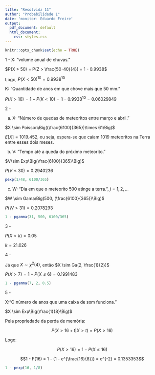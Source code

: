 ```yaml
---
title: "Resolvida 11"
author: "Probabilidade 1"
date: 'monitor: Eduardo Freire'
output:
  pdf_document: default
  html_document:
    css: styles.css
---
```


```r
knitr::opts_chunk$set(echo = TRUE)
```


1 - X: "volume anual de chuvas."

$P(X > 50) = P(Z > \frac{50-40}{4}) = 1 - 0.9938$


Logo, $P(X < 50)^{10} = 0.9938^{10}$

K: "Quantidade de anos em que chove mais que 50 mm."

$P(K>10) = 1 - P(K <10) = 1 - 0.9938^{10} = 0.06029849$

2 -


(a) X: "Número de quedas de meteoritos entre março e abril."

$X \sim Poisson\Big((\frac{6100}{365})\times 61\Big)$

$E[X] = 1019.452$, ou seja, espera-se que caiam 1019 meteoritos na Terra entre esses dois meses.


(b) V: "Tempo até a queda do próximo meteorito."


$V\sim Exp\Big(\frac{6100}{365}\Big)$

$P(V \leq 30) = 0.2940236$

```r
pexp(1/48, 6100/365)
```


(c) W: "Dia em que o meteorito 500 atinge a terra.", $j =1,2,..$.

$W \sim Gama\Big(500, (\frac{6100}{365})\Big)$

$P(W > 31) = 0.2078293$


```r
1 - pgamma(31, 500, 6100/365)
```



3 -

$P(X > k) = 0.05$

$k = 21.026$


4 -

Já que $X \sim \chi^2(4)$, então $X \sim Ga(2, \frac{1}{2})$

$P(X > 7) = 1 - P(X \leq 6) =  0.1991483$

```r
1 - pgamma(7, 2, 0.5)
```


5 -

X:"O número de anos que uma caixa de som funciona."


$X \sim Exp\Big(\frac{1}{8}\Big)$


Pela propriedade da perda de memória:


$$P(X > 16 + t | X > t) = P(X > 16)$$


Logo:


$$P(X > 16) = 1 - P( X \leq 16)$$




$$1 - F(16) = 1 - (1 - e^{\frac{16}{8}}) = e^{-2} = 0.1353353$$

```r
1 - pexp(16, 1/8)
```


